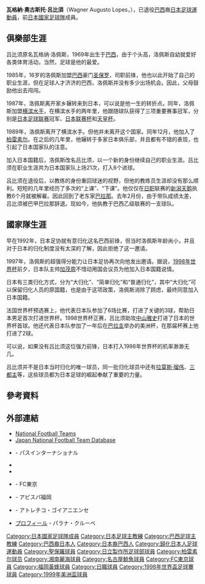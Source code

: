 {{Infobox football biography
|name=呂比須·瓦格納
|image=Wagner_Lopes_Nissan_SC_(cropped).jpg
|fullname=瓦格納·奧古斯托·呂比須
|birth_date={{Birth date and age|1969|1|29}}
|cityofbirth=
|countryofbirth={{BRA}}[[聖保羅州|聖保羅州]][[弗朗卡|弗朗卡]]
|height={{height|m=1.82}}
|position=[[前鋒_(足球)|前鋒]]
|currentclub=已退役
| years1 = 1985–1987
| clubs1 = [[聖保羅足球俱樂部|聖保羅]] 
| caps1 = 
| goals1 =
| years2 = 1987–1990
| clubs2 = [[日產自動車|日產自動車]] 
| caps2 = 49 
| goals2 = 12 
| years3 = 1990–1994
| clubs3 = [[日立製作所本社足球部|日立製作所本社足球部]]/[[柏雷素爾|柏雷素爾]] 
| caps3 = 96 
| goals3 = 85 
| years4 = 1995–1996 
| clubs4 = [[FC本田|FC本田]] 
| caps4 = 60 
| goals4 = 67
| years5 = 1997–1998 
| clubs5 = [[平塚比馬|平塚比馬]] 
| caps5 = 56 
| goals5 = 36 
| years6 = 1999–2000 
| clubs6 = [[名古屋鯨魚|名古屋鯨魚]] 
| caps6 = 51 
| goals6 = 23
| years7 = 2001 
| clubs7 = [[FC東京|FC東京]] 
| caps7 = 10 
| goals7 = 3
| years8 =2001–2002
| clubs8 =[[福岡黃蜂|福岡黃蜂]]
| caps8 = 27 
| goals8 = 13
|nationalyears1=1997–1999
|nationalteam1=[[日本國家足球隊|日本]]
|nationalcaps1=20 
|nationalgoals1=5
| manageryears1 = 2005–2007
| managerclubs1 = [[保利斯達足球會|保利斯達]](助理)
| manageryears2 = 2010
| managerclubs2 = [[保利斯達足球會|保利斯達]]
| manageryears3 = 2010
| managerclubs3 = [[奧達斯體育會|奧達斯]]
| manageryears4 = 2011
| managerclubs4 = [[保利斯達足球會|保利斯達]]
| manageryears5 = 2012
| managerclubs5 = [[大阪飛腳|大阪飛腳]](助理)
| manageryears6 = 2013
| managerclubs6 = [[商業足球會|商業隊]]
| manageryears7 = 2013
| managerclubs7 = [[聖貝拿度足球會|聖貝拿度]]
| manageryears8 = 2014
| managerclubs8 = [[博塔弗戈SP足球俱樂部|博塔弗戈SP]]
| manageryears9 = 2014
| managerclubs9 = [[克里西烏馬競技俱樂部|克里西烏馬競技]]
| manageryears10 = 2014
| managerclubs10 = [[戈亞尼恩斯競技俱樂部|戈亞尼恩斯競技]]
| manageryears11 = 2015
| managerclubs11 = [[戈亞斯體育俱樂部|戈亞斯]]
| manageryears12 = 2015
| managerclubs12 = [[布拉甘蒂諾競技俱樂部|布拉甘蒂諾競技]]
| manageryears13 = 2016
| managerclubs13 = [[戈亞尼恩斯競技俱樂部|戈亞尼恩斯競技]]
| manageryears14 = 2016
| managerclubs14 = [[森柏奧哥利亞足球會|森柏奧哥利亞]]
| manageryears15 = 2017
| managerclubs15 = [[巴拉納俱樂部|巴拉納]]
| manageryears16 = 2017
| managerclubs16 = [[新潟天鵝|新潟天鵝]]
| manageryears17 = 2018
| managerclubs17 = [[巴拉納俱樂部|巴拉納]]
| manageryears18 = 2018–2019
| managerclubs18 = [[戈亞尼恩斯競技俱樂部|戈亞尼恩斯競技]]
| manageryears19 = 2020
| managerclubs19 = [[博塔弗戈SP足球俱樂部|博塔弗戈SP]]
| pcupdate = 2002年12月26日
| ntupdate = 1999年9月8日
}}
'''瓦格納·奧古斯托·呂比須'''（Wagner Augusto Lopes，{{Bd|1969年|1月29日||}}），已退役[[巴西|巴西]]裔[[日本|日本]][[足球|足球]][[運動員|運動員]]，前[[日本國家足球隊|日本國家足球隊]]成員。

==俱樂部生涯==
吕比须原名瓦格纳·洛佩斯，1969年出生于[[巴西|巴西]]，由于个头高，洛佩斯自幼就爱好各类体育活动，当然，足球是他的最爱。

1985年，16岁的洛佩斯加盟[[巴西|巴西]]豪门[[圣保罗|圣保罗]]，司职前锋，他也以此开始了自己的职业生涯，但在足球人才济济的巴西，洛佩斯并没有多少出场机会。因此，父母鼓励他出去闯闯。

1987年，洛佩斯离开家乡辗转来到日本，可以说是他一生的转折点。同年，洛佩斯加盟[[横滨水手|横滨水手]]，在横滨水手的两年里，他跟随球队获得了三项重要赛事冠军，分别是[[日本足球联赛|日本足球联赛]]冠军、[[日本联赛杯|日本联赛杯]]和[[天皇杯|天皇杯]]。

1989年，洛佩斯离开了横滨水手。但他并未离开这个国家。同年12月，他加入了[[柏雷素尔|柏雷素尔]]。在之后的几年里，他辗转于多家日本俱乐部，并且都有不错的表现，也引起了日本国家队的注意。

加入日本国籍后，洛佩斯改名吕比须，以一个新的身份继续自己的职业生涯。吕比须在职业生涯共为日本国家队上场21次，打入6个进球。

吕比须在退役后，以教练的身份重回球迷的视野，但他的教练员生涯却没有那么顺利。短短的几年里经历了多次的“上课”、“下课”。他仅仅在[[日职|日职]]联赛的[[新潟天鹅|新潟天鹅]]执教6个月就被解雇。因此回到了老东家[[巴拉那|巴拉那]]。去年2月份，由于带队成绩太差，吕比须被巴甲巴拉那辞退。现如今，他执教于巴西乙级联赛的一支球队。

==國家隊生涯==
早在1992年，日本足协就有意归化这名巴西前锋，但当时洛佩斯年龄尚小，并且对于日本的归化制度没有太深的了解，因此拒绝了这一邀请。

1997年，洛佩斯的超强得分能力让日本足协再次向他发出邀请。据说，[[1998年世界杯|1998年世界杯]]前夕，日本队主帅[[加茂周|加茂周]]不惜动用国会议员为他加入日本国籍说情。

日本有三类归化方式，分为“大归化”、“简单归化”和“普通归化”，其中“大归化”可以保留归化人员的原国籍，也是由于这项政策，洛佩斯消除了顾虑，最终同意加入日本国籍。

法国世界杯预选赛上，他代表日本队参加了6场比赛，打进了关键的3球，帮助日本男足首次打进世界杯。1998世界杯正赛，吕比须助攻[[中山雅史|中山雅史]]打进了日本的世界杯首球。他还代表日本队参加了一年后在[[巴拉圭|巴拉圭]]举办的美洲杯，在那届杯赛上他打进了2球。

可以说，如果没有吕比须这位强力前锋，日本打入1998年世界杯的机率渺渺无几。

吕比须并不是日本当时归化的唯一球员，同一批归化球员中还有[[拉莫斯·瑠伟|拉莫斯·瑠伟]]、[[三都主|三都主]]等，这些球员都为日本足球的崛起奉献了重要的力量。

==參考資料==
{{Reflist}}

==外部連結==
*[http://www.national-football-teams.com/v2/player.php?id=16249 National Football Teams]{{Wayback|url=http://www.national-football-teams.com/v2/player.php?id=16249 |date=20121015092527 }}
*[https://web.archive.org/web/20130922160542/http://www.japannationalfootballteam.com/en/players/lopes_wagner.html Japan National Football Team Database]
* {{Wayback|date=20130407073627|url=http://www.pass-int.co.jp/profile.html#lopes|title=プロフィール}} - パスインターナショナル
* {{FIFA player|159090}}
* {{J.League player}}
* {{Wayback|date=20010430231200|url=http://www.fctokyo.co.jp/text/team_info/player.phtml?player=09|title=プロフィール (2001年)}} - FC東京
* {{Wayback|date=20021217175114|url=http://www.avispa.co.jp/html/player/ropesu01.html|title=プロフィール (2002年)}} - アビスパ福岡
* {{Wayback|date=20141220061135|url=http://www.atleticogoianiense.com.br/index.php?r=comissaotecnica/view&id=89&title=Wagner+Lopes|title=プロフィール (2014年)}} - アトレチコ・ゴイアニエンセ{{Pt icon}}
* [http://www.paranaclube.com.br/futebol/elenco/wagner-lopes-tecnico プロフィール]{{Wayback|url=http://www.paranaclube.com.br/futebol/elenco/wagner-lopes-tecnico |date=20170408131008 }} - パラナ・クルーベ{{Pt icon}}

{{1998年世界盃足球賽日本參賽名單}}
{{1999年美洲盃足球賽日本參賽名單}}

{{DEFAULTSORT:Lopes, Wagner}}
[[Category:日本國家足球隊成員|Category:日本國家足球隊成員]]
[[Category:日本足球主教練|Category:日本足球主教練]]
[[Category:巴西足球主教練|Category:巴西足球主教練]]
[[Category:巴西裔日本人|Category:巴西裔日本人]]
[[Category:日本裔巴西人|Category:日本裔巴西人]]
[[Category:歸化日本人足球運動員|Category:歸化日本人足球運動員]]
[[Category:聖保羅球員|Category:聖保羅球員]]
[[Category:日立製作所足球部球員|Category:日立製作所足球部球員]]
[[Category:柏雷素尔球员|Category:柏雷素尔球员]]
[[Category:湘南麗海球員|Category:湘南麗海球員]]
[[Category:名古屋鯨魚球員|Category:名古屋鯨魚球員]]
[[Category:FC東京球員|Category:FC東京球員]]
[[Category:福岡黃蜂球員|Category:福岡黃蜂球員]]
[[Category:日職球員|Category:日職球員]]
[[Category:1998年世界盃足球賽球員|Category:1998年世界盃足球賽球員]]
[[Category:1999年美洲盃球員|Category:1999年美洲盃球員]]